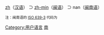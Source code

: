 [[:Category:zh_使用者|zh]]（[[汉语|汉语]]） ⊃ [[:Category:zh-min_使用者|zh-min]]（[[闽语|闽语]]） ⊃ nan（[[闽南语|闽南语]]）

{{Babels|nan|nativename=Bân-lâm-gú|zhname=闽南语|wikipedia=zh-min-nan|zero=0}}

<p><small>注：闽南语的 [[ISO_639-3|ISO 639-3]] 代码为 ''{{SIL|nan}}''</small></p>
{{Commonscat|User nan}}

[[Category:用户语言|Category:用户语言]]
[[Category:Zh-min_使用者|南]]